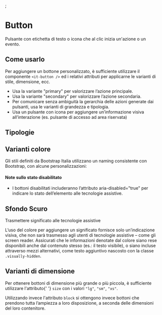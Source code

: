 
<Meta title='Prova/prova' of={ButtonStories} />;

# Button

Pulsante con etichetta di testo o icona che al clic inizia un'azione o un evento.

<div>
  <h2 id='come_usarlo'>Come usarlo</h2>
  <p>
    Per aggiungere un bottone personalizzato, è sufficiente utilizzare il componente
    <code>&lt;it-button /&gt;</code> ed i relativi attributi per applicarne le varianti di stile, dimensione, ecc.
  </p>
  <ul>
    <li>Usa la variante "primary" per valorizzare l’azione principale.</li>
    <li>Usa la variante "secondary" per valorizzare l’azione secondaria.</li>
    <li>
      Per comunicare senza ambiguità la gerarchia delle azioni generate dai pulsanti, usa le varianti di grandezza e
      tipologia.
    </li>
    <li>
      Usa un pulsante con icona per aggiungere un’informazione visiva all’interazione (es. pulsante di accesso ad area
      riservata)
    </li>
  </ul>
</div>

<Canvas of={ButtonStories.EsempioInterattivo} />
<Controls of={ButtonStories.EsempioInterattivo} />

## Tipologie

<Canvas of={ButtonStories.Tipologie} />

## Varianti colore

Gli stili definiti da Bootstrap Italia utilizzano un naming consistente con Bootstrap, con alcune personalizzazioni:

<Canvas of={ButtonStories.VariantiColore} />

#### Note sullo stato disabilitato

- I bottoni disabilitati includeranno l’attributo aria-disabled="true" per indicare lo stato dell’elemento alle
  tecnologie assistive.

## Sfondo Scuro

<Canvas of={ButtonStories.SfondoScuro} />

<div class='success callout'>
  <div class='callout-inner'>
    <div class='callout-title'>
      <span class='text'>Trasmettere significato alle tecnologie assistive</span>
    </div>
    <p>
      L’uso del colore per aggiungere un significato fornisce solo un’indicazione visiva, che non sarà trasmesso agli
      utenti di tecnologie assistive – come gli screen reader. Assicurati che le informazioni denotate dal colore siano
      rese disponibili anche dal contenuto stesso (es.: il testo visibile), o siano incluse attraverso mezzi
      alternativi, come testo aggiuntivo nascosto con la classe <code>.visually-hidden</code>.
    </p>
  </div>
</div>

## Varianti di dimensione

<p>
  Per ottenere bottoni di dimensione più grande o più piccola, è sufficiente utilizzare l'attributo{' '}
  <code flex>size</code> con i valori <code>"lg"</code>, <code flex>"sm"</code>, <code flex>"xs"</code>.
</p>
<p>
  Utilizzando invece l'attributo <code>block</code> si ottengono invece bottoni che prendono tutta l’ampiezza a loro
  disposizione, a seconda delle dimensioni del loro contenitore.
</p>
<Canvas of={ButtonStories.VariantiDiDimensione} />
